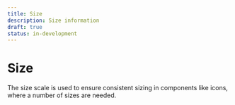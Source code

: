 ```yaml
---
title: Size
description: Size information
draft: true
status: in-development
---
```


# Size
The size scale is used to ensure consistent sizing in components like icons, where a number of sizes are needed.

<SizeTable />

